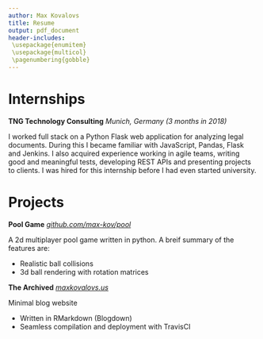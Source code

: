 ```yaml
---
author: Max Kovalovs
title: Resume
output: pdf_document
header-includes:
 \usepackage{enumitem}
 \usepackage{multicol}
 \pagenumbering{gobble}
---
```


# Internships

__TNG Technology Consulting__ \hfill _Munich, Germany (3 months in 2018)_

I worked full stack on a Python Flask web application for analyzing legal documents. During this I became familiar with JavaScript, Pandas, Flask and Jenkins. I also acquired experience working in agile teams, writing good and meaningful tests, developing REST APIs and presenting projects to clients. I was hired for this internship before I had even started university.

# Projects

__Pool Game__ \hfill _[github.com/max-kov/pool](https://github.com/max-kov/pool)_

A 2d multiplayer pool game written in python. A breif summary of the features are:</div>

+ Realistic ball collisions
+ 3d ball rendering with rotation matrices

__The Archived__ \hfill _[maxkovalovs.us](https://maxkovalovs.us/)_

Minimal blog website

+ Written in RMarkdown (Blogdown)
+ Seamless compilation and deployment with TravisCI


\begin{multicols}{2}
\section{Extra-curricular}
\textbf{Progmeistars}\\
\textit{Riga, Latvia (2013-2016)}

\begin{enumerate}
\item Programming Courses
\end{enumerate}

I've taken several programming courses at Progmeistars, where I learned the basics of programming. The courses I did were on graphics, OOP, algorithms and others.

\begin{enumerate}[resume]
\item Junior IOI team
\end{enumerate}

We participated in many solo and team events. To prepare for olympiads we had weekly lessons where we covered computer science topics such as big O notation, sorting algorithms and trees.

\textbf{Nottingham Trent University}\\
\textit{Nottingham, UK (1 week in July 2017)}

I've spent a week in Nottingham Trent University with PhD students developing a VR model of Nottingham. The model was made in unity engine and I was working on vehicle movement.
\vfill\null
\columnbreak
\section{Education}

\textbf{Imperial College London}\\
\textit{London, UK (2018-2021)}

Computing Beng

\textbf{Chilwell Sixth Form}\\
\textit{Nottingham, UK (2016-2018)}

A*, A*, A and A in mathematics, physics, computing and further mathematics A-Levels, respectively.

\textbf{Riga 72nd Secondary School}\\
\textit{Riga, Latvia (2005-2016)}

I was an active member of the programming society in school. We participated in hackathons and Olympiads.
\end{multicols}

